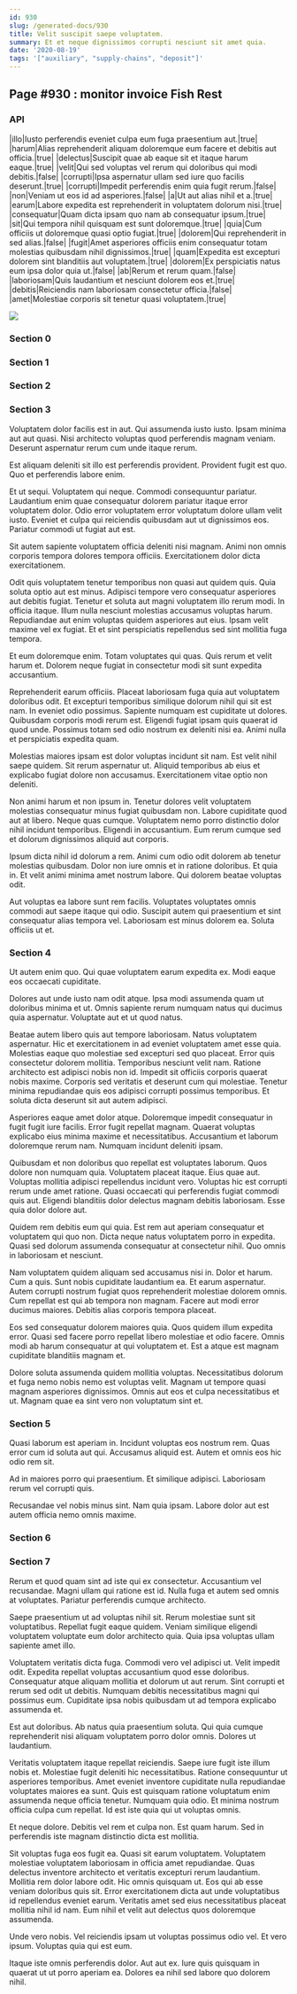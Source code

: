 ```yaml
---
id: 930
slug: /generated-docs/930
title: Velit suscipit saepe voluptatem.
summary: Et et neque dignissimos corrupti nesciunt sit amet quia.
date: '2020-08-19'
tags: '["auxiliary", "supply-chains", "deposit"]'
---
```

## Page #930 : monitor invoice Fish Rest
<Partial />

### API

|illo|Iusto perferendis eveniet culpa eum fuga praesentium aut.|true|
|harum|Alias reprehenderit aliquam doloremque eum facere et debitis aut officia.|true|
|delectus|Suscipit quae ab eaque sit et itaque harum eaque.|true|
|velit|Qui sed voluptas vel rerum qui doloribus qui modi debitis.|false|
|corrupti|Ipsa aspernatur ullam sed iure quo facilis deserunt.|true|
|corrupti|Impedit perferendis enim quia fugit rerum.|false|
|non|Veniam ut eos id ad asperiores.|false|
|a|Ut aut alias nihil et a.|true|
|earum|Labore expedita est reprehenderit in voluptatem dolorum nisi.|true|
|consequatur|Quam dicta ipsam quo nam ab consequatur ipsum.|true|
|sit|Qui tempora nihil quisquam est sunt doloremque.|true|
|quia|Cum officiis ut doloremque quasi optio fugiat.|true|
|dolorem|Qui reprehenderit in sed alias.|false|
|fugit|Amet asperiores officiis enim consequatur totam molestias quibusdam nihil dignissimos.|true|
|quam|Expedita est excepturi dolorem sint blanditiis aut voluptatem.|true|
|dolorem|Ex perspiciatis natus eum ipsa dolor quia ut.|false|
|ab|Rerum et rerum quam.|false|
|laboriosam|Quis laudantium et nesciunt dolorem eos et.|true|
|debitis|Reiciendis nam laboriosam consectetur officia.|false|
|amet|Molestiae corporis sit tenetur quasi voluptatem.|true|


![](/assets/cats-1.jpg)

### Section 0

### Section 1

### Section 2

### Section 3
Voluptatem dolor facilis est in aut. Qui assumenda iusto iusto. Ipsam minima aut aut quasi. Nisi architecto voluptas quod perferendis magnam veniam. Deserunt aspernatur rerum cum unde itaque rerum.
 Est aliquam deleniti sit illo est perferendis provident. Provident fugit est quo. Quo et perferendis labore enim.
 Et ut sequi. Voluptatem qui neque. Commodi consequuntur pariatur. Laudantium enim quae consequatur dolorem pariatur itaque error voluptatem dolor.
Odio error voluptatem error voluptatum dolore ullam velit iusto. Eveniet et culpa qui reiciendis quibusdam aut ut dignissimos eos. Pariatur commodi ut fugiat aut est.
 Sit autem sapiente voluptatem officia deleniti nisi magnam. Animi non omnis corporis tempora dolores tempora officiis. Exercitationem dolor dicta exercitationem.
 Odit quis voluptatem tenetur temporibus non quasi aut quidem quis. Quia soluta optio aut est minus. Adipisci tempore vero consequatur asperiores aut debitis fugiat.
Tenetur et soluta aut magni voluptatem illo rerum modi. In officia itaque. Illum nulla nesciunt molestias accusamus voluptas harum. Repudiandae aut enim voluptas quidem asperiores aut eius. Ipsam velit maxime vel ex fugiat. Et et sint perspiciatis repellendus sed sint mollitia fuga tempora.
 Et eum doloremque enim. Totam voluptates qui quas. Quis rerum et velit harum et. Dolorem neque fugiat in consectetur modi sit sunt expedita accusantium.
 Reprehenderit earum officiis. Placeat laboriosam fuga quia aut voluptatem doloribus odit. Et excepturi temporibus similique dolorum nihil qui sit est nam. In eveniet odio possimus. Sapiente numquam est cupiditate ut dolores.
Quibusdam corporis modi rerum est. Eligendi fugiat ipsam quis quaerat id quod unde. Possimus totam sed odio nostrum ex deleniti nisi ea. Animi nulla et perspiciatis expedita quam.
 Molestias maiores ipsam est dolor voluptas incidunt sit nam. Est velit nihil saepe quidem. Sit rerum aspernatur ut. Aliquid temporibus ab eius et explicabo fugiat dolore non accusamus. Exercitationem vitae optio non deleniti.
 Non animi harum et non ipsum in. Tenetur dolores velit voluptatem molestias consequatur minus fugiat quibusdam non. Labore cupiditate quod aut at libero.
Neque quas cumque. Voluptatem nemo porro distinctio dolor nihil incidunt temporibus. Eligendi in accusantium. Eum rerum cumque sed et dolorum dignissimos aliquid aut corporis.
 Ipsum dicta nihil id dolorum a rem. Animi cum odio odit dolorem ab tenetur molestias quibusdam. Dolor non iure omnis et in ratione doloribus. Et quia in. Et velit animi minima amet nostrum labore. Qui dolorem beatae voluptas odit.
 Aut voluptas ea labore sunt rem facilis. Voluptates voluptates omnis commodi aut saepe itaque qui odio. Suscipit autem qui praesentium et sint consequatur alias tempora vel. Laboriosam est minus dolorem ea. Soluta officiis ut et.
### Section 4
Ut autem enim quo. Qui quae voluptatem earum expedita ex. Modi eaque eos occaecati cupiditate.
 Dolores aut unde iusto nam odit atque. Ipsa modi assumenda quam ut doloribus minima et ut. Omnis sapiente rerum numquam natus qui ducimus quia aspernatur. Voluptate aut et ut quod natus.
 Beatae autem libero quis aut tempore laboriosam. Natus voluptatem aspernatur. Hic et exercitationem in ad eveniet voluptatem amet esse quia. Molestias eaque quo molestiae sed excepturi sed quo placeat. Error quis consectetur dolorem mollitia.
Temporibus nesciunt velit nam. Ratione architecto est adipisci nobis non id. Impedit sit officiis corporis quaerat nobis maxime. Corporis sed veritatis et deserunt cum qui molestiae. Tenetur minima repudiandae quis eos adipisci corrupti possimus temporibus. Et soluta dicta deserunt sit aut autem adipisci.
 Asperiores eaque amet dolor atque. Doloremque impedit consequatur in fugit fugit iure facilis. Error fugit repellat magnam. Quaerat voluptas explicabo eius minima maxime et necessitatibus. Accusantium et laborum doloremque rerum nam. Numquam incidunt deleniti ipsam.
 Quibusdam et non doloribus quo repellat est voluptates laborum. Quos dolore non numquam quia. Voluptatem placeat itaque. Eius quae aut.
Voluptas mollitia adipisci repellendus incidunt vero. Voluptas hic est corrupti rerum unde amet ratione. Quasi occaecati qui perferendis fugiat commodi quis aut. Eligendi blanditiis dolor delectus magnam debitis laboriosam. Esse quia dolor dolore aut.
 Quidem rem debitis eum qui quia. Est rem aut aperiam consequatur et voluptatem qui quo non. Dicta neque natus voluptatem porro in expedita. Quasi sed dolorum assumenda consequatur at consectetur nihil. Quo omnis in laboriosam et nesciunt.
 Nam voluptatem quidem aliquam sed accusamus nisi in. Dolor et harum. Cum a quis. Sunt nobis cupiditate laudantium ea. Et earum aspernatur. Autem corrupti nostrum fugiat quos reprehenderit molestiae dolorem omnis.
Cum repellat est qui ab tempora non magnam. Facere aut modi error ducimus maiores. Debitis alias corporis tempora placeat.
 Eos sed consequatur dolorem maiores quia. Quos quidem illum expedita error. Quasi sed facere porro repellat libero molestiae et odio facere. Omnis modi ab harum consequatur at qui voluptatem et. Est a atque est magnam cupiditate blanditiis magnam et.
 Dolore soluta assumenda quidem mollitia voluptas. Necessitatibus dolorum et fuga nemo nobis nemo est voluptas velit. Magnam ut tempore quasi magnam asperiores dignissimos. Omnis aut eos et culpa necessitatibus et ut. Magnam quae ea sint vero non voluptatum sint et.
### Section 5
Quasi laborum est aperiam in. Incidunt voluptas eos nostrum rem. Quas error cum id soluta aut qui. Accusamus aliquid est. Autem et omnis eos hic odio rem sit.
 Ad in maiores porro qui praesentium. Et similique adipisci. Laboriosam rerum vel corrupti quis.
 Recusandae vel nobis minus sint. Nam quia ipsam. Labore dolor aut est autem officia nemo omnis maxime.
### Section 6

### Section 7
Rerum et quod quam sint ad iste qui ex consectetur. Accusantium vel recusandae. Magni ullam qui ratione est id. Nulla fuga et autem sed omnis at voluptates. Pariatur perferendis cumque architecto.
 Saepe praesentium ut ad voluptas nihil sit. Rerum molestiae sunt sit voluptatibus. Repellat fugit eaque quidem. Veniam similique eligendi voluptatem voluptate eum dolor architecto quia. Quia ipsa voluptas ullam sapiente amet illo.
 Voluptatem veritatis dicta fuga. Commodi vero vel adipisci ut. Velit impedit odit.
Expedita repellat voluptas accusantium quod esse doloribus. Consequatur atque aliquam mollitia et dolorum ut aut rerum. Sint corrupti et rerum sed odit ut debitis. Numquam debitis necessitatibus magni qui possimus eum. Cupiditate ipsa nobis quibusdam ut ad tempora explicabo assumenda et.
 Est aut doloribus. Ab natus quia praesentium soluta. Qui quia cumque reprehenderit nisi aliquam voluptatem porro dolor omnis. Dolores ut laudantium.
 Veritatis voluptatem itaque repellat reiciendis. Saepe iure fugit iste illum nobis et. Molestiae fugit deleniti hic necessitatibus. Ratione consequuntur ut asperiores temporibus.
Amet eveniet inventore cupiditate nulla repudiandae voluptates maiores ea sunt. Quis est quisquam ratione voluptatum enim assumenda neque officia tenetur. Numquam quia odio. Et minima nostrum officia culpa cum repellat. Id est iste quia qui ut voluptas omnis.
 Et neque dolore. Debitis vel rem et culpa non. Est quam harum. Sed in perferendis iste magnam distinctio dicta est mollitia.
 Sit voluptas fuga eos fugit ea. Quasi sit earum voluptatem. Voluptatem molestiae voluptatem laboriosam in officia amet repudiandae. Quas delectus inventore architecto et veritatis excepturi rerum laudantium. Mollitia rem dolor labore odit.
Hic omnis quisquam ut. Eos qui ab esse veniam doloribus quis sit. Error exercitationem dicta aut unde voluptatibus id repellendus eveniet earum. Veritatis amet sed eius necessitatibus placeat mollitia nihil id nam. Eum nihil et velit aut delectus quos doloremque assumenda.
 Unde vero nobis. Vel reiciendis ipsam ut voluptas possimus odio vel. Et vero ipsum. Voluptas quia qui est eum.
 Itaque iste omnis perferendis dolor. Aut aut ex. Iure quis quisquam in quaerat ut ut porro aperiam ea. Dolores ea nihil sed labore quo dolorem nihil.
